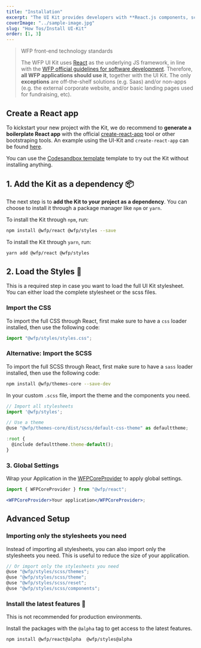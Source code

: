 ```yaml
---
title: "Installation"
excerpt: "The UI Kit provides developers with **React.js components, scss, css, html and assets**."
coverImage: "../sample-image.jpg"
slug: "How Tos/Install UI-Kit"
order: [1, 3]
---
```


> WFP front-end technology standards
>
> The WFP UI Kit uses [React](https://reactjs.org/) as the underlying JS framework, in line with the [WFP official guidelines for software development](https://newgo.wfp.org/documents/software-solutions-technology-stack). Therefore, **all WFP applications should use it**, together with the UI Kit. The only **exceptions** are off-the-shelf solutions (e.g. Saas) and/or non-apps (e.g. the external corporate website, and/or basic landing pages used for fundraising, etc).

## Create a React app

To kickstart your new project with the Kit, we do recommend to **generate a boilerplate React app** with the official [create-react-app](https://github.com/facebook/create-react-app) tool or other bootstraping tools. An example using the UI-Kit and `create-react-app` can be found [here](https://github.com/wfp/ui/tree/master/examples/create-react-app).

You can use the [Codesandbox template](https://codesandbox.io/s/wfp-ui-template-5bef8) template to try out the Kit without installing anything.

## 1. Add the Kit as a dependency 📦

The next step is to **add the Kit to your project as a dependency**. You can choose to install it through a package manager like `npm` or `yarn`.

To install the Kit through `npm`, run:

```bash
npm install @wfp/react @wfp/styles --save
```

To install the Kit through `yarn`, run:

```bash
yarn add @wfp/react @wfp/styles
```

## 2. Load the Styles 🌈

This is a required step in case you want to load the full UI Kit stylesheet. You can either load the complete stylesheet or the scss files.

### Import the CSS

To import the full CSS through React, first make sure to have a `css` loader installed, then use the following code:

```jsx
import "@wfp/styles/styles.css";
```

### Alternative: Import the SCSS

To import the full SCSS through React, first make sure to have a `sass` loader installed, then use the following code:

```bash
npm install @wfp/themes-core --save-dev
```

In your custom `.scss` file, import the theme and the components you need.

```jsx
// Import all stylesheets
import '@wfp/styles';

// Use a theme
@use "@wfp/themes-core/dist/scss/default-css-theme" as defaulttheme;

:root {
  @include defaulttheme.theme-default();
}
```

### 3. Global Settings

Wrap your Application in the [WFPCoreProvider](/documentation/developing/themes) to apply global settings.

```jsx
import { WFPCoreProvider } from "@wfp/react";

<WFPCoreProvider>Your application</WFPCoreProvider>;
```

## Advanced Setup

### Importing only the stylesheets you need

Instead of importing all stylesheets, you can also import only the stylesheets you need. This is useful to reduce the size of your application.

```jsx
// Or import only the stylesheets you need
@use "@wfp/styles/scss/themes";
@use "@wfp/styles/scss/theme";
@use "@wfp/styles/scss/reset";
@use "@wfp/styles/scss/components";
```

### Install the latest features 🌱

<Callout kind="warning">
  This is not recommended for production environments.
</Callout>

Install the packages with the `@alpha` tag to get access to the latest features.

```bash
npm install @wfp/react@alpha  @wfp/styles@alpha
```
